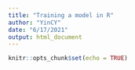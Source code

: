 ```yaml
---
title: "Training a model in R"
author: "YinCY"
date: "6/17/2021"
output: html_document
---
```


```r
knitr::opts_chunk$set(echo = TRUE)
```



